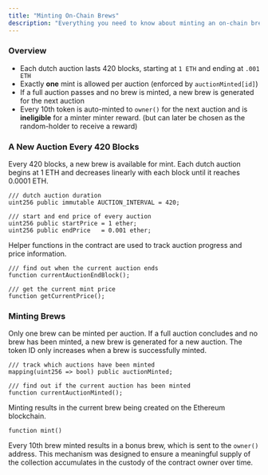 ```yaml
---
title: "Minting On-Chain Brews"
description: "Everything you need to know about minting an on-chain brew during a dutch auction"
---
```


### Overview

- Each dutch auction lasts 420 blocks, starting at `1 ETH` and ending at  `.001 ETH`
- Exactly **one** mint is allowed per auction (enforced by `auctionMinted[id]`)
- If a full auction passes and no brew is minted, a new brew is generated for the next auction
- Every 10th token is auto-minted to `owner()` for the next auction and is **ineligible** for a minter  minter reward. (but can later be chosen as the random-holder to receive a reward)

### A New Auction Every 420 Blocks

Every 420 blocks, a new brew is available for mint. Each dutch auction begins at 1 ETH and decreases linearly with each block until it reaches 0.0001 ETH.

```solidity
/// dutch auction duration
uint256 public immutable AUCTION_INTERVAL = 420;

/// start and end price of every auction
uint256 public startPrice = 1 ether;
uint256 public endPrice   = 0.001 ether;
```

Helper functions in the contract are used to track auction progress and price information.

```solidity
/// find out when the current auction ends
function currentAuctionEndBlock();

/// get the current mint price
function getCurrentPrice();
```

### Minting Brews

Only one brew can be minted per auction.  If a full auction concludes and no brew has been minted, a new brew is generated for a new auction. The token ID only increases when a brew is successfully minted.

```solidity
/// track which auctions have been minted
mapping(uint256 => bool) public auctionMinted;

/// find out if the current auction has been minted
function currentAuctionMinted();
```

Minting results in the current brew being created on the Ethereum blockchain.

```solidity
function mint()
```

Every 10th brew minted results in a bonus brew, which is sent to the `owner()` address. This mechanism was designed to ensure a meaningful supply of the collection accumulates in the custody of the contract owner over time.
